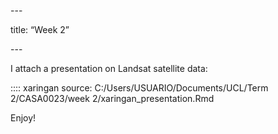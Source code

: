 \-\--

title: "Week 2"

\-\--

I attach a presentation on Landsat satellite data:

:::: xaringan
source: C:/Users/USUARIO/Documents/UCL/Term 2/CASA0023/week 2/xaringan_presentation.Rmd

Enjoy!
